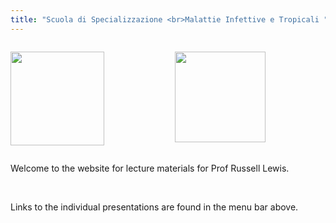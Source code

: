 ```yaml
---
title: "Scuola di Specializzazione <br>Malattie Infettive e Tropicali "
---
```


::::: columns
::: {.column width="50%"}
![](images/dmm.jpg){fig-align="center" width="150"}
:::

::: {.column width="50%"}
![](images/unipd.png){fig-align="center" width="145"}
:::
:::::

Welcome to the website for lecture materials for Prof Russell Lewis.

<br>

Links to the individual presentations are found in the menu bar above.